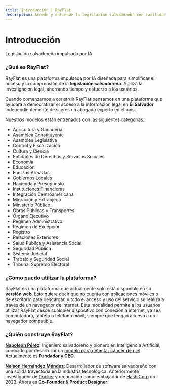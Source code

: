 ```yaml
---
title: Introducción | RayFlat
description: Accede y entiende la legislación salvadoreña con facilidad. Nuestra IA simplifica la investigación legal, ahorrándote tiempo y esfuerzo.
---
```


# Introducción

Legislación salvadoreña impulsada por IA

### ¿Qué es RayFlat?

RayFlat es una plataforma impulsada por IA diseñada para simplificar el acceso y la comprensión de la **legislación salvadoreña**. Agiliza la investigación legal, ahorrando tiempo y esfuerzo a los usuarios.

Cuando comenzamos a construir RayFlat pensamos en una plataforma que ayudara a democratizar el acceso a la información legal en **El Salvador** independientemente de si eres un abogado experto en el país.

Nuestros modelos están entrenados con las siguientes categorías:

- Agricultura y Ganadería
- Asamblea Constituyente
- Asamblea Legislativa
- Control y Fiscalización
- Cultura y Ciencia
- Entidades de Derechos y Servicios Sociales
- Economía
- Educación
- Fuerzas Armadas
- Gobiernos Locales
- Hacienda y Presupuesto
- Instituciones Financieras
- Integración Centroamericana
- Migración y Extranjería
- Ministerio Público
- Obras Públicas y Transportes
- Órgano Ejecutivo
- Régimen Administrativo
- Régimen de Excepción
- Registro
- Relaciones Exteriores
- Salud Pública y Asistencia Social
- Seguridad Pública
- Sistema Judicial
- Trabajo y Seguridad Social
- Tribunal Supremo Electoral

### ¿Cómo puedo utilizar la plataforma?

RayFlat es una plataforma que actualmente solo está disponible en su **versión web**. Esto quiere decir que no cuenta con aplicaciones móviles o de escritorio para descargar, y todo el acceso y uso del servicio se realiza a través de un navegador de internet. Esta modalidad permite a los usuarios utilizar RayFlat desde cualquier dispositivo con conexión a internet, ya sea computadora, tableta o teléfono móvil, siempre que tengan acceso a un navegador compatible.

### ¿Quién construye RayFlat?

[**Napoleón Pérez**](https://www.linkedin.com/in/napo1998): Ingeniero salvadoreño y pionero en Inteligencia Artificial, conocido por desarrollar un [modelo para detectar cáncer de piel](https://www.udb.edu.sv/udb/noticia/graduado-udb-presentara-proyecto-sobre-la-deteccion-del-cancer-en-conferencia-internacional). Actualmente es **Fundador y CEO**.

[**Nelson Hernández Méndez**](https://x.com/nelsonmendezz_): Desarrollador de software salvadoreño con una sólida trayectoria en la industria tecnológica. Anteriormente investigador de [Docker](https://www.docker.com/) y reconocido como embajador de [HashiCorp](https://www.hashicorp.com/) en 2023. Ahora es **Co-Founder & Product Designer**.